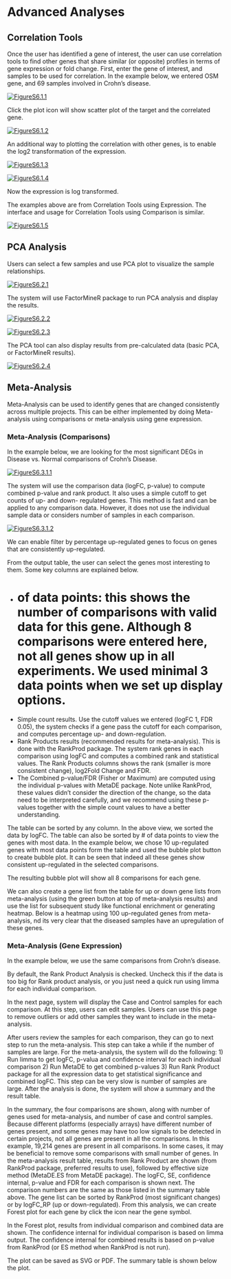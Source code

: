 #	Advanced Analyses
##	Correlation Tools
Once the user has identified a gene of interest, the user can use correlation tools to find other genes that share similar (or opposite) profiles in terms of gene expression or fold change.  First, enter the gene of interest, and samples to be used for correlation. In the example below, we entered OSM gene, and 69 samples involved in Crohn's disease.

[![FigureS6.1.1](https://interactivereport.github.io/OmicsView/tutorial/figures/FigureS6.1.1.jpg)](https://interactivereport.github.io/OmicsView/tutorial/figures/FigureS6.1.1.jpg)

Click the plot icon will show scatter plot of the target and the correlated gene. 

[![FigureS6.1.2](https://interactivereport.github.io/OmicsView/tutorial/figures/FigureS6.1.2.jpg)](https://interactivereport.github.io/OmicsView/tutorial/figures/FigureS6.1.2.jpg)

An additional way to plotting the correlation with other genes, is to enable the log2 transformation of the expression.

[![FigureS6.1.3](https://interactivereport.github.io/OmicsView/tutorial/figures/FigureS6.1.3.jpg)](https://interactivereport.github.io/OmicsView/tutorial/figures/FigureS6.1.3.jpg)

[![FigureS6.1.4](https://interactivereport.github.io/OmicsView/tutorial/figures/FigureS6.1.4.jpg)](https://interactivereport.github.io/OmicsView/tutorial/figures/FigureS6.1.4.jpg)

Now the expression is log transformed. 

The examples above are from Correlation Tools using Expression.  The interface and usage for Correlation Tools using Comparison is similar. 

[![FigureS6.1.5](https://interactivereport.github.io/OmicsView/tutorial/figures/FigureS6.1.5.jpg)](https://interactivereport.github.io/OmicsView/tutorial/figures/FigureS6.1.5.jpg)

## PCA Analysis

Users can select a few samples and use PCA plot to visualize the sample relationships.

[![FigureS6.2.1](https://interactivereport.github.io/OmicsView/tutorial/figures/FigureS6.2.1.jpg)](https://interactivereport.github.io/OmicsView/tutorial/figures/FigureS6.2.1.jpg)

The system will use FactorMineR package to run PCA analysis and display the results. 

[![FigureS6.2.2](https://interactivereport.github.io/OmicsView/tutorial/figures/FigureS6.2.2.jpg)](https://interactivereport.github.io/OmicsView/tutorial/figures/FigureS6.2.2.jpg)

[![FigureS6.2.3](https://interactivereport.github.io/OmicsView/tutorial/figures/FigureS6.2.3.jpg)](https://interactivereport.github.io/OmicsView/tutorial/figures/FigureS6.2.3.jpg)

The PCA tool can also display results from pre-calculated data (basic PCA, or FactorMineR results). 

[![FigureS6.2.4](https://interactivereport.github.io/OmicsView/tutorial/figures/FigureS6.2.4.jpg)](https://interactivereport.github.io/OmicsView/tutorial/figures/FigureS6.2.4.jpg)

## Meta-Analysis

Meta-Analysis can be used to identify genes that are changed consistently across multiple projects. This can be either implemented by doing Meta-analysis using comparisons or meta-analysis using gene expression.

### Meta-Analysis (Comparisons) 
In the example below, we are looking for the most significant DEGs in Disease vs. Normal comparisons of Crohn's Disease.

[![FigureS6.3.1.1](https://interactivereport.github.io/OmicsView/tutorial/figures/FigureS6.3.1.1.jpg)](https://interactivereport.github.io/OmicsView/tutorial/figures/FigureS6.3.1.1.jpg)

The system will use the comparison data (logFC, p-value) to compute combined p-value and rank product.  It also uses a simple cutoff to get counts of up- and down- regulated genes. This method is fast and can be applied to any comparison data. However, it does not use the individual sample data or considers number of samples in each comparison.

[![FigureS6.3.1.2](https://interactivereport.github.io/OmicsView/tutorial/figures/FigureS6.3.1.2.jpg)](https://interactivereport.github.io/OmicsView/tutorial/figures/FigureS6.3.1.2.jpg)

We can enable filter by percentage up-regulated genes to focus on genes that are consistently up-regulated. 

From the output table, the user can select the genes most interesting to them. Some key columns are explained below. 

* # of data points: this shows the number of comparisons with valid data for this gene. Although 8 comparisons were entered here, not all genes show up in all experiments. We used minimal 3 data points when we set up display options. 
* Simple count results. Use the cutoff values we entered (logFC 1, FDR 0.05), the system checks if a gene pass the cutoff for each comparison, and computes percentage up- and down-regulation. 
* Rank Products results (recommended results for meta-analysis). This is done with the RankProd package. The system rank genes in each comparison using logFC and computes a combined rank and statistical values. The Rank Products columns shows the rank (smaller is more consistent change), log2Fold Change and FDR. 
* The Combined p-value/FDR (Fisher or Maximum) are computed using the individual p-values with MetaDE package. Note unlike RankProd, these values didn’t consider the direction of the change, so the data need to be interpreted carefully, and we recommend using these p-values together with the simple count values to have a better understanding.

The table can be sorted by any column. In the above view, we sorted the data by logFC. The table can also be sorted by # of data points to view the genes with most data.  In the example below, we chose 10 up-regulated genes with most data points form the table and used the bubble plot button to create bubble plot. It can be seen that indeed all these genes show consistent up-regulated in the selected comparisons. 

The resulting bubble plot will show all 8 comparisons for each gene. 


We can also create a gene list from the table for up or down gene lists from meta-analysis (using the green button at top of meta-analysis results) and use the list for subsequent study like functional enrichment or generating heatmap. Below is a heatmap using 100 up-regulated genes from meta-analysis, nd its very clear that the diseased samples have an upregulation of these genes. 

### Meta-Analysis (Gene Expression)
In the example below, we use the same comparisons from Crohn's disease. 

By default, the Rank Product Analysis is checked. Uncheck this if the data is too big for Rank product analysis, or you just need a quick run using limma for each individual comparison. 

In the next page, system will display the Case and Control samples for each comparison. At this step, users can edit samples.  Users can use this page to remove outliers or add other samples they want to include in the meta-analysis. 

After users review the samples for each comparison, they can go to next step to run the meta-analysis. This step can take a while if the number of samples are large.  For the meta-analysis, the system will do the following:
1)	Run limma to get logFC, p-valua and confidence interval for each individual comparison
2)	Run MetaDE to get combined p-values
3)	Run Rank Product package for all the expression data to get statistical significance and combined logFC.  This step can be very slow is number of samples are large. 
After the analysis is done, the system will show a summary and the result table. 

In the summary, the four comparisons are shown, along with number of genes used for meta-analysis, and number of case and control samples. Because different platforms (especially arrays) have different number of genes present, and some genes may have too low signals to be detected in certain projects, not all genes are present in all the comparisons. In this example, 19,214 genes are present in all comparisons. In some cases, it may be beneficial to remove some comparisons with small number of genes.
In the meta-analysis result table, results from Rank Product are shown (from RankProd package, preferred results to use), followed by effective size method (MetaDE.ES from MetaDE package). The logFC, SE, confidence internal, p-value and FDR for each comparison is shown next. The comparison numbers are the same as those listed in the summary table above.  The gene list can be sorted by RankProd (most significant changes) or by logFC_RP (up or down-regulated).
From this analysis, we can create Forest plot for each gene by click the icon near the gene symbol. 


In the Forest plot, results from individual comparison and combined data are shown. The confidence internal for individual comparison is based on limma output. The confidence internal for combined results is based on p-value from RankProd (or ES method when RankProd is not run).

The plot can be saved as SVG or PDF. The summary table is shown below the plot. 



